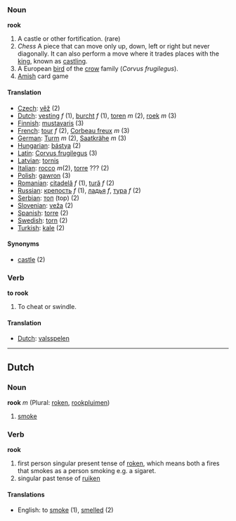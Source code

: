 ===Noun===
'''rook'''

#A castle or other fortification. (rare)
#''Chess'' A piece that can move only up, down, left or right but never diagonally.  It can also perform a move where it trades places with the [[king]], known as [[castling]].
#A European [[bird]] of the [[crow]] family (''Corvus frugilegus'').
#[[Amish]] card game

====Translation====
*[[Czech]]: [[věž]] (2)
*[[Dutch]]: [[vesting]] ''f'' (1), [[burcht]] ''f'' (1), [[toren]] ''m''  (2), [[roek]] ''m'' (3)
*[[Finnish]]: [[mustavaris]] (3)
*[[French]]: [[tour]] ''f'' (2), [[Corbeau freux]] ''m''  (3)
*[[German]]: [[Turm]] ''m'' (2), [[Saatkrähe]] ''m'' (3)
*[[Hungarian]]: [[bástya]] (2)
*[[Latin]]: [[Corvus frugilegus]] (3)
*[[Latvian]]: [[tornis]]
*[[Italian]]: [[rocco]] ''m''(2), [[torre]] ??? (2)
*[[Polish]]: [[gawron]] (3)
*[[Romanian]]: [[citadelă]] ''f'' (1), [[tură]] ''f'' (2)
*[[Russian]]: [[крепость]] ''f'' (1), [[ладья]] ''f'', [[тура]] ''f'' (2)
*[[Serbian]]: [[топ]] (top) (2)
*[[Slovenian]]: [[veža]] (2)
*[[Spanish]]: [[torre]] (2)
*[[Swedish]]: [[torn]] (2)
*[[Turkish]]: [[kale]] (2)
 	  	
====Synonyms====
*[[castle]] (2)

===Verb===
'''to rook'''

#To cheat or swindle.

====Translation====
*[[Dutch]]: [[valsspelen]]

----
==Dutch==
===Noun===
'''rook''' ''m'' (Plural: [[roken]], [[rookpluim]]en)

#[[smoke]]

===Verb===
'''rook'''

#first person singular present tense of [[roken]], which means both a fires that smokes as a person smoking e.g. a sigaret.
#singular past tense of [[ruiken]]

====Translations====
*English: to [[smoke]] (1), [[smell]]ed (2)